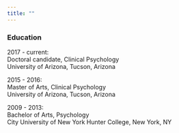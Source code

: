 ```yaml
---
title: ""
---
```


### Education




2017 - current:<br>
Doctoral candidate, Clinical Psychology<br>
University of Arizona, Tucson, Arizona

2015 - 2016:<br>
Master of Arts, Clinical Psychology<br>
University of Arizona, Tucson, Arizona

2009 - 2013: <br>
Bachelor of Arts, Psychology<br>
City University of New York Hunter College, New York, NY

